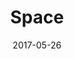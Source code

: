 ---
authors: [Geoffrey Hunter]
date: 2017-05-26
description: Coordinate systems, GDAL, map projections, QGIS, satellites, simplified pertubation models, two-line elements and more.
image: ./_assets/cover-image.webp
lastmod: 2019-11-30
title: Space
type: page
---